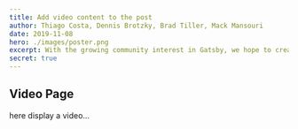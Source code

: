 ```yaml
---
title: Add video content to the post
author: Thiago Costa, Dennis Brotzky, Brad Tiller, Mack Mansouri
date: 2019-11-08
hero: ./images/poster.png
excerpt: With the growing community interest in Gatsby, we hope to create more resources that make it easier for anyone to grasp the power of this incredible tool.
secret: true
---
```



## Video Page

here display a video...


<VideoPlayer 
  src="https://media.w3.org/2010/05/sintel/trailer_hd.mp4"
/>

